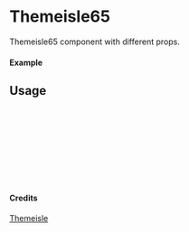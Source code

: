 
<Meta of={Themeisle65} title="Themeisle/Themeisle65" />

# Themeisle65

Themeisle65 component with different props.

#### Example

<Canvas of={Themeisle65.Primary} />

## Usage

```ts
import { Themeisle65 } from "yadl-ui";

const Example = () => {
  return (
      <Themeisle65 />
  );
};

export default Example;
```

#### Credits
[Themeisle](https://themeisle.com/illustrations)

